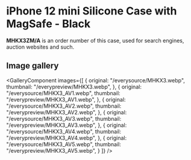 
# iPhone 12 mini Silicone Case with MagSafe - Black

<Callout type='info' emoji='👉🏻'>**MHKX3ZM/A** is an order number of this case, used for search engines, auction websites and such.</Callout>

## Image gallery

<GalleryComponent
    images={[
      {
        original: "/everysource/MHKX3.webp",
        thumbnail: "/everypreview/MHKX3.webp",
      },
      {
        original: "/everysource/MHKX3_AV1.webp",
        thumbnail: "/everypreview/MHKX3_AV1.webp",
      },
      {
        original: "/everysource/MHKX3_AV2.webp",
        thumbnail: "/everypreview/MHKX3_AV2.webp",
      },
      {
        original: "/everysource/MHKX3_AV3.webp",
        thumbnail: "/everypreview/MHKX3_AV3.webp",
      },
      {
        original: "/everysource/MHKX3_AV4.webp",
        thumbnail: "/everypreview/MHKX3_AV4.webp",
      },
      {
        original: "/everysource/MHKX3_AV5.webp",
        thumbnail: "/everypreview/MHKX3_AV5.webp",
      }
    ]}
  />

